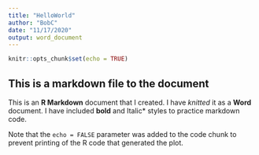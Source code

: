 ```yaml
---
title: "HelloWorld"
author: "BobC"
date: "11/17/2020"
output: word_document
---
```


```r
knitr::opts_chunk$set(echo = TRUE)
```

## This is a markdown file to the document 

This is an **R Markdown** document that I created. I have *knitted* it as a **Word** document. I have included **bold** and Italic* styles to practice markdown code. 



Note that the `echo = FALSE` parameter was added to the code chunk to prevent printing of the R code that generated the plot.
